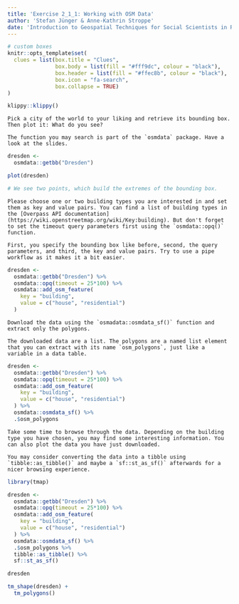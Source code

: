 ```yaml
---
title: 'Exercise 2_1_1: Working with OSM Data'
author: 'Stefan Jünger & Anne-Kathrin Stroppe'
date: 'Introduction to Geospatial Techniques for Social Scientists in R'
---
```


```r
# custom boxes
knitr::opts_template$set(
  clues = list(box.title = "Clues",
               box.body = list(fill = "#fff9dc", colour = "black"),
               box.header = list(fill = "#ffec8b", colour = "black"),
               box.icon = "fa-search",
               box.collapse = TRUE)
)
```

```r
klippy::klippy()
```

```block
Pick a city of the world to your liking and retrieve its bounding box. Then plot it: What do you see?
```

```block
The function you may search is part of the `osmdata` package. Have a look at the slides.
```

```r
dresden <-
  osmdata::getbb("Dresden")

plot(dresden)

# We see two points, which build the extremes of the bounding box.
```


```block
Please choose one or two building types you are interested in and set them as key and value pairs. You can find a list of building types in the [Overpass API documentation](https://wiki.openstreetmap.org/wiki/Key:building). But don't forget to set the timeout query parameters first using the `osmdata::opq()` function.
```

```block
First, you specify the bounding box like before, second, the query parameters, and third, the key and value pairs. Try to use a pipe workflow as it makes it a bit easier.
```

```r
dresden <-
  osmdata::getbb("Dresden") %>% 
  osmdata::opq(timeout = 25*100) %>% 
  osmdata::add_osm_feature(
    key = "building", 
    value = c("house", "residential")
  )
```


```block
Download the data using the `osmadata::osmdata_sf()` function and extract only the polygons. 
```

```block
The downloaded data are a list. The polygons are a named list element that you can extract with its name `osm_polygons`, just like a variable in a data table.
```

```r
dresden <-
  osmdata::getbb("Dresden") %>% 
  osmdata::opq(timeout = 25*100) %>% 
  osmdata::add_osm_feature(
    key = "building", 
    value = c("house", "residential")
  ) %>% 
  osmdata::osmdata_sf() %>% 
  .$osm_polygons
```


```block
Take some time to browse through the data. Depending on the building type you have chosen, you may find some interesting information. You can also plot the data you have just downloaded.
```

```block
You may consider converting the data into a tibble using `tibble::as_tibble()` and maybe a `sf::st_as_sf()` afterwards for a nicer browsing experience.
```

```r
library(tmap)

dresden <-
  osmdata::getbb("Dresden") %>% 
  osmdata::opq(timeout = 25*100) %>% 
  osmdata::add_osm_feature(
    key = "building", 
    value = c("house", "residential")
  ) %>% 
  osmdata::osmdata_sf() %>% 
  .$osm_polygons %>% 
  tibble::as_tibble() %>% 
  sf::st_as_sf()

dresden

tm_shape(dresden) +
  tm_polygons()
```


